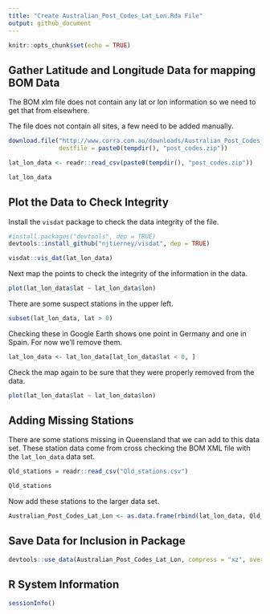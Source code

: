 ```yaml
---
title: "Create Australian_Post_Codes_Lat_Lon.Rda File"
output: github_document
---
```


```r
knitr::opts_chunk$set(echo = TRUE)
```

## Gather Latitude and Longitude Data for mapping BOM Data

The BOM xlm file does not contain any lat or lon information so we need to get
that from elsewhere.

The file does not contain all sites, a few need to be added manually.

```r
download.file("http://www.corra.com.au/downloads/Australian_Post_Codes_Lat_Lon.zip", 
              destfile = paste0(tempdir(), "post_codes.zip"))

lat_lon_data <- readr::read_csv(paste0(tempdir(), "post_codes.zip"))

lat_lon_data
```

## Plot the Data to Check Integrity

Install the `visdat` package to check the data integrity of the file.

```r
#install.packages("devtools", dep = TRUE)
devtools::install_github("njtierney/visdat", dep = TRUE)

visdat::vis_dat(lat_lon_data)
```

Next map the points to check the integrity of the information in the data.

```r
plot(lat_lon_data$lat ~ lat_lon_data$lon)
```

There are some suspect stations in the upper left.

```r
subset(lat_lon_data, lat > 0)
```

Checking these in Google Earth shows one point in Germany and one in Spain. For
now we'll remove them.

```r
lat_lon_data <- lat_lon_data[lat_lon_data$lat < 0, ]
```

Check the map again to be sure that they were properly removed from the data.

```r
plot(lat_lon_data$lat ~ lat_lon_data$lon)
```

## Adding Missing Stations
There are some stations missing in Queensland that we can add to this data set.
These station data come from cross checking the BOM XML file with the 
`lat_lon_data` data set.


```r
Qld_stations = readr::read_csv("Qld_stations.csv")

Qld_stations
```
Now add these stations to the larger data set.

```r
Australian_Post_Codes_Lat_Lon <- as.data.frame(rbind(lat_lon_data, Qld_stations))
```

## Save Data for Inclusion in Package

```r
devtools::use_data(Australian_Post_Codes_Lat_Lon, compress = "xz", overwrite = TRUE)
```

## R System Information

```r
sessionInfo()
```

